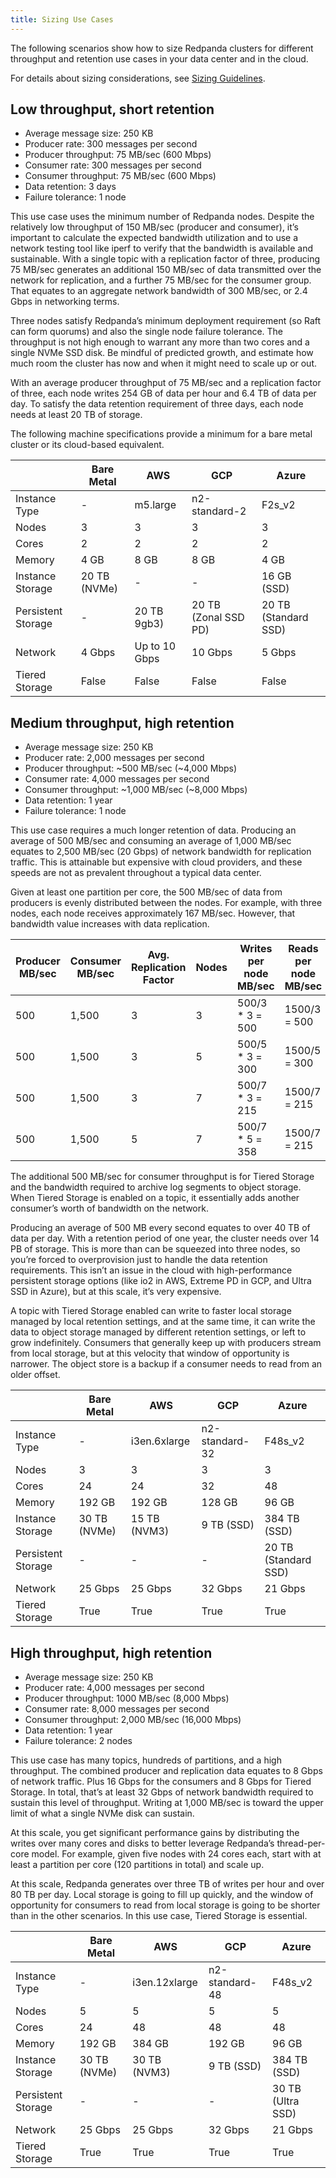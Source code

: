 ```yaml
---
title: Sizing Use Cases
---
```


<head>
    <meta name="title" content="Sizing Use Cases| Redpanda Docs"/>
    <meta name="description" content="How to size Redpanda clusters for low, medium, and high throughput use cases in your data center or in the cloud."/>
</head>

The following scenarios show how to size Redpanda clusters for different throughput and retention use cases in your data center and in the cloud.

For details about sizing considerations, see [Sizing Guidelines](../../deployment/sizing).

## Low throughput, short retention

- Average message size: 250 KB
- Producer rate: 300 messages per second
- Producer throughput: 75 MB/sec (600 Mbps)
- Consumer rate: 300 messages per second
- Consumer throughput: 75 MB/sec (600 Mbps)
- Data retention: 3 days
- Failure tolerance: 1 node

This use case uses the minimum number of Redpanda nodes. Despite the relatively low throughput of 150 MB/sec (producer and consumer), it’s important to calculate the expected bandwidth utilization and to use a network testing tool like iperf to verify that the bandwidth is available and sustainable. With a single topic with a replication factor of three, producing 75 MB/sec generates an additional 150 MB/sec of data transmitted over the network for replication, and a further 75 MB/sec for the consumer group. That equates to an aggregate network bandwidth of 300 MB/sec, or 2.4 Gbps in networking terms.

Three nodes satisfy Redpanda’s minimum deployment requirement (so Raft can form quorums) and also the single node failure tolerance. The throughput is not high enough to warrant any more than two cores and a single NVMe SSD disk. Be mindful of predicted growth, and estimate how much room the cluster has now and when it might need to scale up or out.

With an average producer throughput of 75 MB/sec and a replication factor of three, each node writes 254 GB of data per hour and 6.4 TB of data per day. To satisfy the data retention requirement of three days, each node needs at least 20 TB of storage.

The following machine specifications provide a minimum for a bare metal cluster or its cloud-based equivalent.

|  | Bare Metal | AWS | GCP | Azure |
| ----------- | ----------- | ----------- | ----------- | ----------- |
| Instance Type | - | m5.large | n2-standard-2 | F2s_v2 |
| Nodes | 3 | 3 | 3 | 3 |
| Cores | 2 | 2 | 2 | 2 |
| Memory | 4 GB | 8 GB | 8 GB | 4 GB |
| Instance Storage | 20 TB (NVMe) | - | - | 16 GB (SSD) |
| Persistent Storage | - | 20 TB 9gb3) | 20 TB (Zonal SSD PD) | 20 TB (Standard SSD) |
| Network | 4 Gbps | Up to 10 Gbps | 10 Gbps | 5 Gbps |
| Tiered Storage | False | False | False | False |

## Medium throughput, high retention

- Average message size: 250 KB
- Producer rate: 2,000 messages per second
- Producer throughput: ~500 MB/sec (~4,000 Mbps)
- Consumer rate: 4,000 messages per second
- Consumer throughput: ~1,000 MB/sec (~8,000 Mbps)
- Data retention: 1 year
- Failure tolerance: 1 node

This use case requires a much longer retention of data. Producing an average of 500 MB/sec and consuming an average of 1,000 MB/sec equates to 2,500 MB/sec (20 Gbps) of network bandwidth for replication traffic. This is attainable but expensive with cloud providers, and these speeds are not as prevalent throughout a typical data center.

Given at least one partition per core, the 500 MB/sec of data from producers is evenly distributed between the nodes. For example, with three nodes, each node receives approximately 167 MB/sec. However, that bandwidth value increases with data replication.

| Producer MB/sec | Consumer MB/sec | Avg. Replication Factor | Nodes | Writes per node MB/sec | Reads per node MB/sec |
| ----------- | ----------- | ----------- | ----------- | ----------- | ----------- |
| 500 | 1,500 | 3 | 3 | 500/3 * 3 = 500 | 1500/3 = 500 |
| 500 | 1,500 | 3 | 5 | 500/5 * 3 = 300 | 1500/5 = 300 |
| 500 | 1,500 | 3 | 7 | 500/7 * 3 = 215 | 1500/7 = 215 |
| 500 | 1,500 | 5 | 7 | 500/7 * 5 = 358 | 1500/7 = 215 |

The additional 500 MB/sec for consumer throughput is for Tiered Storage and the bandwidth required to archive log segments to object storage. When Tiered Storage is enabled on a topic, it essentially adds another consumer’s worth of bandwidth on the network.

Producing an average of 500 MB every second equates to over 40 TB of data per day. With a retention period of one year, the cluster needs over 14 PB of storage. This is more than can be squeezed into three nodes, so you’re forced to overprovision just to handle the data retention requirements. This isn’t an issue in the cloud with high-performance persistent storage options (like io2 in AWS, Extreme PD in GCP, and Ultra SSD in Azure), but at this scale, it’s very expensive.

A topic with Tiered Storage enabled can write to faster local storage managed by local retention settings, and at the same time, it can write the data to object storage managed by different retention settings, or left to grow indefinitely. Consumers that generally keep up with producers stream from local storage, but at this velocity that window of opportunity is narrower. The object store is a backup if a consumer needs to read from an older offset.

|  | Bare Metal | AWS | GCP | Azure |
| ----------- | ----------- | ----------- | ----------- | ----------- |
| Instance Type | - | i3en.6xlarge | n2-standard-32 | F48s_v2 |
| Nodes | 3 | 3 | 3 | 3 |
| Cores | 24 | 24 | 32 | 48 |
| Memory | 192 GB | 192 GB | 128 GB | 96 GB |
| Instance Storage | 30 TB (NVMe) | 15 TB (NVM3) | 9 TB (SSD) | 384 TB (SSD) |
| Persistent Storage | - | - | - | 20 TB (Standard SSD) |
| Network | 25 Gbps | 25 Gbps | 32 Gbps | 21 Gbps |
| Tiered Storage | True | True | True | True |

## High throughput, high retention

- Average message size: 250 KB
- Producer rate: 4,000 messages per second
- Producer throughput: 1000 MB/sec (8,000 Mbps)
- Consumer rate: 8,000 messages per second
- Consumer throughput: 2,000 MB/sec (16,000 Mbps)
- Data retention: 1 year
- Failure tolerance: 2 nodes

This use case has many topics, hundreds of partitions, and a high throughput. The combined producer and replication data equates to 8 Gbps of network traffic. Plus 16 Gbps for the consumers and 8 Gbps for Tiered Storage. In total, that’s at least 32 Gbps of network bandwidth required to sustain this level of throughput. Writing at 1,000 MB/sec is toward the upper limit of what a single NVMe disk can sustain.

At this scale, you get significant performance gains by distributing the writes over many cores and disks to better leverage Redpanda’s thread-per-core model. For example, given five nodes with 24 cores each, start with at least a partition per core (120 partitions in total) and scale up.

At this scale, Redpanda generates over three TB of writes per hour and over 80 TB per day. Local storage is going to fill up quickly, and the window of opportunity for consumers to read from local storage is going to be shorter than in the other scenarios. In this use case, Tiered Storage is essential.

|  | Bare Metal | AWS | GCP | Azure |
| ----------- | ----------- | ----------- | ----------- | ----------- |
| Instance Type | - | i3en.12xlarge | n2-standard-48 | F48s_v2 |
| Nodes | 5 | 5 | 5 | 5 |
| Cores | 24 | 48 | 48 | 48 |
| Memory | 192 GB | 384 GB | 192 GB | 96 GB |
| Instance Storage | 30 TB (NVMe) | 30 TB (NVM3) | 9 TB (SSD) | 384 TB (SSD) |
| Persistent Storage | - | - | - | 30 TB (Ultra SSD) |
| Network | 25 Gbps | 25 Gbps | 32 Gbps | 21 Gbps |
| Tiered Storage | True | True | True | True |

